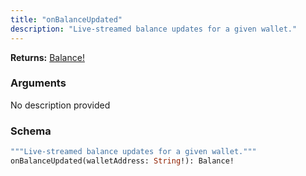 ```yaml
---
title: "onBalanceUpdated"
description: "Live-streamed balance updates for a given wallet."
---
```


**Returns:** [Balance!](/api-reference/types/balance)

### Arguments

<ResponseField name="walletAddress" type="String!" required>
  No description provided
</ResponseField>

### Schema


```graphql 
"""Live-streamed balance updates for a given wallet."""
onBalanceUpdated(walletAddress: String!): Balance!
```
